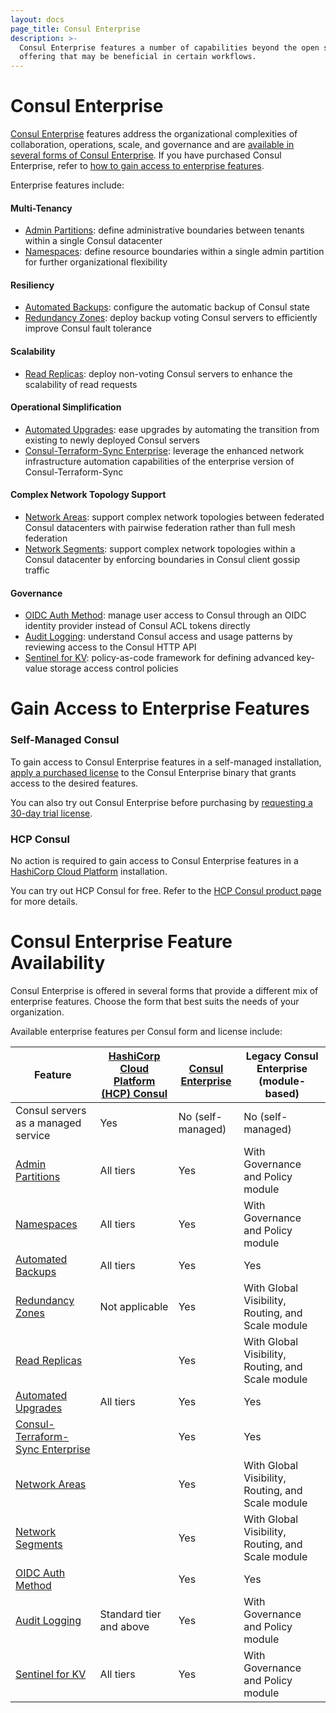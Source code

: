 ```yaml
---
layout: docs
page_title: Consul Enterprise
description: >-
  Consul Enterprise features a number of capabilities beyond the open source
  offering that may be beneficial in certain workflows.
---
```


# Consul Enterprise

[Consul Enterprise](https://www.hashicorp.com/products/consul/)
features address the organizational complexities of collaboration, operations, scale, and governance
and are [available in several forms of Consul Enterprise](#consul-enterprise-feature-availability).
If you have purchased Consul Enterprise, refer to
[how to gain access to enterprise features](#gain-access-to-enterprise-features).

Enterprise features include:

#### Multi-Tenancy
- [Admin Partitions](/docs/enterprise/admin-partitions): define administrative boundaries between tenants within a single Consul datacenter
- [Namespaces](/docs/enterprise/namespaces): define resource boundaries within a single admin partition for further organizational flexibility

#### Resiliency
- [Automated Backups](/docs/enterprise/backups): configure the automatic backup of Consul state
- [Redundancy Zones](/docs/enterprise/redundancy): deploy backup voting Consul servers to efficiently improve Consul fault tolerance

#### Scalability
- [Read Replicas](/docs/enterprise/read-scale): deploy non-voting Consul servers to enhance the scalability of read requests

#### Operational Simplification
- [Automated Upgrades](/docs/enterprise/upgrades): ease upgrades by automating the transition from existing to newly deployed Consul servers
- [Consul-Terraform-Sync Enterprise](/docs/nia/enterprise): leverage the enhanced network infrastructure automation capabilities of the enterprise version of Consul-Terraform-Sync

#### Complex Network Topology Support
- [Network Areas](/docs/enterprise/federation): support complex network topologies between federated Consul datacenters with pairwise federation rather than full mesh federation
- [Network Segments](/docs/enterprise/network-segments): support complex network topologies within a Consul datacenter by enforcing boundaries in Consul client gossip traffic

#### Governance
- [OIDC Auth Method](/docs/security/acl/auth-methods/oidc): manage user access to Consul through an OIDC identity provider instead of Consul ACL tokens directly
- [Audit Logging](/docs/enterprise/audit-logging): understand Consul access and usage patterns by reviewing access to the Consul HTTP API 
- [Sentinel for KV](/docs/enterprise/sentinel): policy-as-code framework for defining advanced key-value storage access control policies

# Gain Access to Enterprise Features

### Self-Managed Consul

To gain access to Consul Enterprise features in a self-managed installation,
[apply a purchased license](/docs/enterprise/license/overview)
to the Consul Enterprise binary that grants access to the desired features.

You can also try out Consul Enterprise before purchasing by
[requesting a 30-day trial license](https://consul.io/trial).

### HCP Consul

No action is required to gain access to Consul Enterprise features in a
[HashiCorp Cloud Platform](https://cloud.hashicorp.com/products/consul) installation.

You can try out HCP Consul for free. Refer to the
[HCP Consul product page](https://cloud.hashicorp.com/products/consul) for more details.

# Consul Enterprise Feature Availability

Consul Enterprise is offered in several forms that provide a different mix of enterprise features.
Choose the form that best suits the needs of your organization.

Available enterprise features per Consul form and license include:

| Feature                                                  | [HashiCorp Cloud Platform (HCP) Consul] | [Consul Enterprise] | Legacy Consul Enterprise (module-based)           |
| -------------------------------------------------------- | --------------------------------------- | ------------------- | ------------------------------------------------- |
| Consul servers as a managed service                      | Yes                                     | No (self-managed)   | No (self-managed)                                 |
| [Admin Partitions](/docs/enterprise/admin-partitions)    | All tiers                               | Yes                 | With Governance and Policy module                 |
| [Namespaces](/docs/enterprise/namespaces)                | All tiers                               | Yes                 | With Governance and Policy module                 |
| [Automated Backups](/docs/enterprise/backups)            | All tiers                               | Yes                 | Yes                                               |
| [Redundancy Zones](/docs/enterprise/redundancy)          | Not applicable                          | Yes                 | With Global Visibility, Routing, and Scale module |
| [Read Replicas](/docs/enterprise/read-scale)             |                                         | Yes                 | With Global Visibility, Routing, and Scale module |
| [Automated Upgrades](/docs/enterprise/upgrades)          | All tiers                               | Yes                 | Yes                                               |
| [Consul-Terraform-Sync Enterprise](/docs/nia/enterprise) |                                         | Yes                 | Yes                                               |
| [Network Areas](/docs/enterprise/federation)             |                                         | Yes                 | With Global Visibility, Routing, and Scale module |
| [Network Segments](/docs/enterprise/network-segments)    |                                         | Yes                 | With Global Visibility, Routing, and Scale module |
| [OIDC Auth Method](/docs/acl/auth-methods/oidc)          |                                         | Yes                 | Yes                                               |
| [Audit Logging](/docs/enterprise/audit-logging)          | Standard tier and above                 | Yes                 | With Governance and Policy module                 |
| [Sentinel for KV](/docs/enterprise/sentinel)             | All tiers                               | Yes                 | With Governance and Policy module                 |

[HashiCorp Cloud Platform (HCP) Consul]: https://cloud.hashicorp.com/products/consul
[Consul Enterprise]: https://www.hashicorp.com/products/consul/
